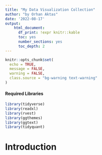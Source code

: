 ```yaml
---
title: "My Data Visualization Collection"
author: "by Orhan Aktas"
date: '2022-08-17'
output:   
    html_document:
      df_print: !expr knitr::kable
      toc: yes
      number_sections: yes
      toc_depth: 2
---
```


```r
knitr::opts_chunk$set(
  echo = TRUE,
  message = FALSE,
  warning = FALSE,
  class.source = "bg-warning text-warning"
)
```

#### Required Libraries {.unlisted .unnumbered}

```r
library(tidyverse)
library(readxl)
library(rvest)
library(ggthemes)
library(ggtext)
library(tidyquant)

```

# Introduction

